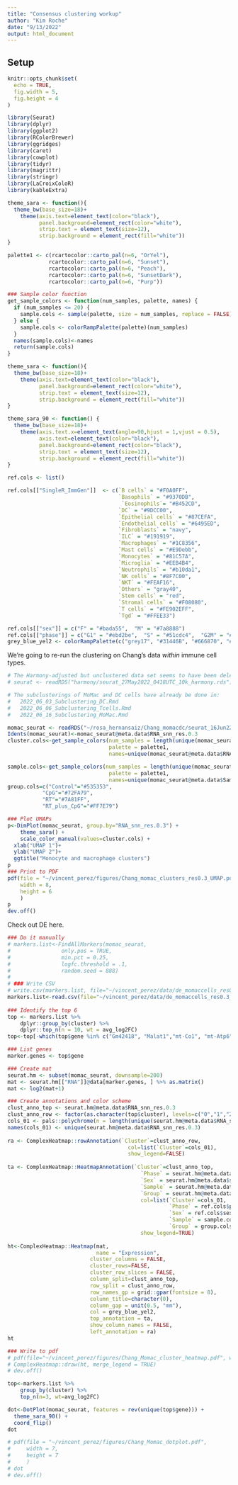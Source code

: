 ```yaml
---
title: "Consensus clustering workup"
author: "Kim Roche"
date: "9/13/2022"
output: html_document
---
```


## Setup

```r
knitr::opts_chunk$set(
  echo = TRUE,
  fig.width = 5,
  fig.height = 4
)

library(Seurat)
library(dplyr)
library(ggplot2)
library(RColorBrewer)
library(ggridges)
library(caret)
library(cowplot)
library(tidyr)
library(magrittr)
library(stringr)
library(LaCroixColoR)
library(kableExtra)

theme_sara <- function(){
  theme_bw(base_size=18)+
    theme(axis.text=element_text(color="black"),
          panel.background=element_rect(color="white"),
          strip.text = element_text(size=12),
          strip.background = element_rect(fill="white"))
}

palette1 <- c(rcartocolor::carto_pal(n=6, "OrYel"),
             rcartocolor::carto_pal(n=6, "Sunset"),
             rcartocolor::carto_pal(n=6, "Peach"),
             rcartocolor::carto_pal(n=6, "SunsetDark"),
             rcartocolor::carto_pal(n=6, "Purp"))

### Sample color function
get_sample_colors <- function(num_samples, palette, names) {
  if (num_samples <= 20) {
    sample.cols <- sample(palette, size = num_samples, replace = FALSE)
  } else {
    sample.cols <- colorRampPalette(palette)(num_samples)
  }
  names(sample.cols)<-names
  return(sample.cols)
}

theme_sara <- function(){
  theme_bw(base_size=18)+
    theme(axis.text=element_text(color="black"),
          panel.background=element_rect(color="white"),
          strip.text = element_text(size=12),
          strip.background = element_rect(fill="white"))
}

theme_sara_90 <- function() {
  theme_bw(base_size=18)+
    theme(axis.text.x=element_text(angle=90,hjust = 1,vjust = 0.5),
          axis.text=element_text(color="black"),
          panel.background=element_rect(color="black"),
          strip.text = element_text(size=12),
          strip.background = element_rect(fill="white"))
}

ref.cols <- list()

ref.cols[["SingleR_ImmGen"]]  <- c(`B cells` = "#F0A0FF", 
                                   `Basophils` = "#9370DB",
                                    `Eosinophils`= "#B452CD",
                                   `DC` = "#9DCC00", 
                                   `Epithelial cells` = "#87CEFA",  
                                   `Endothelial cells` = "#6495ED",
                                   `Fibroblasts` = "navy",
                                   `ILC` = "#191919", 
                                   `Macrophages` = "#1C8356", 
                                   `Mast cells` = "#E9Debb", 
                                   `Monocytes` = "#81C57A", 
                                   `Microglia` = "#EEB4B4",
                                   `Neutrophils` = "#b10da1",
                                   `NK cells` = "#8F7C00", 
                                   `NKT` = "#FEAF16", 
                                   `Others` = "gray40", 
                                   `Stem cells` = "red", 
                                   `Stromal cells` = "#F08080",
                                   `T cells` = "#FE902EFF", 
                                   `Tgd` = "#FFEE33")

ref.cols[["sex"]] = c("F" = "#bada55",  "M" = "#7a8888")
ref.cols[["phase"]] = c("G1" = "#ebd2be",  "S" = "#51cdc4",  "G2M" = "#cc0000")
grey_blue_yel2 <- colorRampPalette(c("grey17", "#31446B", "#666870", "#d3c064", "#FFE945"))(256)
```


We're going to re-run the clustering on Chang's data *within* immune cell types.

```r
# The Harmony-adjusted but unclustered data set seems to have been deleted.
# seurat <- readRDS("harmony/seurat_27May2022_0418UTC_10k_harmony.rds")

# The subclusterings of MoMac and DC cells have already be done in:
#   2022_06_03_Subclustering_DC.Rmd
#   2022_06_06_Subclustering_Tcells.Rmd
#   2022_06_16_Subclustering_MoMac.Rmd

momac_seurat <- readRDS("~/rosa_hernansaiz/Chang_momacdc/seurat_16Jun22_momac.rds")
Idents(momac_seurat)<-momac_seurat@meta.data$RNA_snn_res.0.3
cluster.cols<-get_sample_colors(num_samples = length(unique(momac_seurat@meta.data$RNA_snn_res.0.3)),
                                palette = palette1,
                                names=unique(momac_seurat@meta.data$RNA_snn_res.0.3))

sample.cols<-get_sample_colors(num_samples = length(unique(momac_seurat@meta.data$SampleID)),
                                palette = palette1,
                                names=unique(momac_seurat@meta.data$SampleID))
group.cols=c("Control"="#535353",
           "CpG"="#72FA79",
           "RT"="#7A81FF",
           "RT_plus_CpG"="#FF7E79")

### Plot UMAPs
p<-DimPlot(momac_seurat, group.by="RNA_snn_res.0.3") + 
    theme_sara() +
    scale_color_manual(values=cluster.cols) +
  xlab("UMAP 1")+
  ylab("UMAP 2")+
  ggtitle("Monocyte and macrophage clusters")
p
### Print to PDF
pdf(file = "~/vincent_perez/figures/Chang_momac_clusters_res0.3_UMAP.pdf",
    width = 8,
    height = 6
    )
p
dev.off()
```

Check out DE here.

```r
### Do it manually
# markers.list<-FindAllMarkers(momac_seurat,
#                only.pos = TRUE,
#                min.pct = 0.25,
#                logfc.threshold = .1,
#                random.seed = 888)
# 
# ### Write CSV
# write.csv(markers.list, file="~/vincent_perez/data/de_momaccells_res0.3_sub_vincent.csv")
markers.list<-read.csv(file="~/vincent_perez/data/de_momaccells_res0.3_sub_vincent.csv")
  
### Identify the top 6 
top <- markers.list %>%
    dplyr::group_by(cluster) %>%
    dplyr::top_n(n = 10, wt = avg_log2FC)
top<-top[-which(top$gene %in% c("Gm42418", "Malat1","mt-Co1", "mt-Atp6", "mt-Nd2")),]

### List genes
marker.genes <- top$gene

### Create mat
seurat.hm <- subset(momac_seurat, downsample=200)
mat <- seurat.hm[["RNA"]]@data[marker.genes, ] %>% as.matrix()
mat <- log2(mat+1)

### Create annotations and color scheme 
clust_anno_top <- seurat.hm@meta.data$RNA_snn_res.0.3
clust_anno_row <- factor(as.character(top$cluster), levels=c("0","1","2","3","4","5","6","7","8","9","10","11","12"))
cols_01 <- pals::polychrome(n = length(unique(seurat.hm@meta.data$RNA_snn_res.0.3)))
names(cols_01) <- unique(seurat.hm@meta.data$RNA_snn_res.0.3)
  
ra <- ComplexHeatmap::rowAnnotation(`Cluster`=clust_anno_row,
                                      col=list(`Cluster`=cols_01),
                                      show_legend=FALSE)
  
ta <- ComplexHeatmap::HeatmapAnnotation(`Cluster`=clust_anno_top,
                                          `Phase` = seurat.hm@meta.data$Phase,
                                          `Sex` = seurat.hm@meta.data$sex,
                                          `Sample` = seurat.hm@meta.data$SampleID,
                                          `Group` = seurat.hm@meta.data$Group,
                                          col=list(`Cluster`=cols_01,
                                                   `Phase` = ref.cols$phase,
                                                   `Sex` = ref.cols$sex,
                                                   `Sample` = sample.cols,
                                                   `Group` = group.cols),
                                          show_legend=TRUE)
  
ht<-ComplexHeatmap::Heatmap(mat, 
                            name = "Expression",  
                          cluster_columns = FALSE,
                          cluster_rows=FALSE,
                          cluster_row_slices = FALSE,
                          column_split=clust_anno_top,
                          row_split = clust_anno_row,
                          row_names_gp = grid::gpar(fontsize = 8),
                          column_title=character(0),
                          column_gap = unit(0.5, "mm"),
                          col = grey_blue_yel2,
                          top_annotation = ta,
                          show_column_names = FALSE,
                          left_annotation = ra)
ht

### Write to pdf
# pdf(file="~/vincent_perez/figures/Chang_Momac_cluster_heatmap.pdf", width = 18, height = 18)
# ComplexHeatmap::draw(ht, merge_legend = TRUE)
# dev.off()
```


```r
top<-markers.list %>% 
    group_by(cluster) %>%
    top_n(n=3, wt=avg_log2FC)

dot<-DotPlot(momac_seurat, features = rev(unique(top$gene))) +
  theme_sara_90() + 
  coord_flip()
dot

# pdf(file = "~/vincent_perez/figures/Chang_Momac_dotplot.pdf",
#     width = 7,
#     height = 7
#     )
# dot
# dev.off()
```















